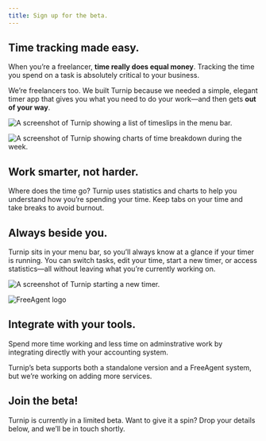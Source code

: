 ```yaml
---
title: Sign up for the beta.
---
```



<Panel gridTablet="1fr 1fr" gridWide="48rem auto" fullwidth>

<div>

## Time tracking made easy.

When you’re a freelancer, **time really does equal money**. Tracking the time you spend on a task is absolutely critical to your business.

We’re freelancers too. We built Turnip because we needed a simple, elegant timer app that gives you what you need to do your work—and then gets **out of your way**.
</div>

![A screenshot of Turnip showing a list of timeslips in the menu bar.](src/images/timeslips.png)

</Panel>

<Panel gridTablet="1fr 1fr" gridWide="auto 48rem" fullwidth>

![A screenshot of Turnip showing charts of time breakdown during the week.](src/images/stats.png)

<div>

## Work smarter, not harder.

Where does the time go? Turnip uses statistics and charts to help you understand how you’re spending your time. Keep tabs on your time and take breaks to avoid burnout.

</div>

</Panel>

<Panel gridTablet="1fr 1fr" gridWide="48rem auto" fullwidth>

<div>

## Always beside you.

Turnip sits in your menu bar, so you’ll always know at a glance if your timer is running. You can switch tasks, edit your time, start a new timer, or access statistics—all without leaving what you’re currently working on.
</div>

![A screenshot of Turnip starting a new timer.](src/images/new-timer.png)

</Panel>

<Panel gridTablet="1fr 1fr" gridWide="auto 32rem auto 48rem" fullwidth>

<div />

![FreeAgent logo](src/images/freeagent.png)

<div />

<div>

## Integrate with your tools.

Spend more time working and less time on adminstrative work by integrating directly with your accounting system. 

Turnip’s beta supports both a standalone version and a FreeAgent system, but we’re working on adding more services.

</div>

</Panel>

<Panel gridTablet="1fr 1fr" gridWide="auto 48rem" fullwidth>

<div id="beta">

## Join the beta!

Turnip is currently in a limited beta. Want to give it a spin? Drop your details below, and we’ll be in touch shortly.


<SignupForm />

</div>

</Panel>
